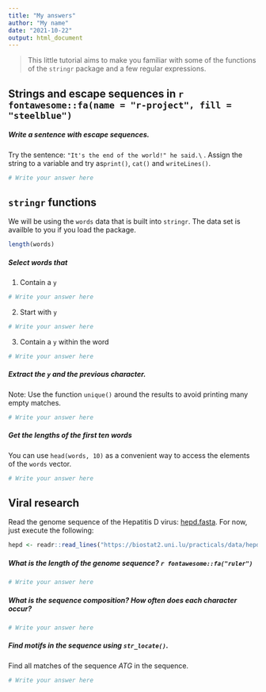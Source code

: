 ```yaml
---
title: "My answers"
author: "My name"
date: "2021-10-22"
output: html_document
---
```





> This little tutorial aims to make you familiar with some of the functions of the `stringr` package and a few regular expressions. 



## Strings and escape sequences  in `r fontawesome::fa(name = "r-project", fill = "steelblue")`

##### Write a sentence with escape sequences.
Try the sentence: `"It's the end of the world!" he said.\` . 
Assign the string to a variable and try as`print()`, `cat()` and `writeLines()`.

```r
# Write your answer here
```


## `stringr` functions 

We will be using the `words` data that is built into `stringr`. 
The data set is availble to you if you load the package.

```r
length(words)
```


##### Select words that

1. Contain a `y`
```r
# Write your answer here
```


2. Start with `y`
```r
# Write your answer here
```



3. Contain a `y` within the word

```r
# Write your answer here
```


##### Extract the `y` and the previous character.

Note: Use the function `unique()` around the results to avoid printing many empty matches.

```r
# Write your answer here
```



##### Get the lengths of the first ten words

You can use `head(words, 10)` as a convenient way to access the elements of the `words` vector.
```r
# Write your answer here
```



## Viral research 

Read the genome sequence of the Hepatitis D virus: [hepd.fasta](https://biostat2.uni.lu/practicals/data/hepd.fasta).
For now, just execute the following:

```r
hepd <- readr::read_lines("https://biostat2.uni.lu/practicals/data/hepd.fasta")
```

##### What is the length of the genome sequence? `r fontawesome::fa("ruler")`

```r
# Write your answer here
```


##### What is the sequence composition? How often does each character occur?

```r
# Write your answer here
```



##### Find motifs in the sequence using `str_locate()`. 

Find all matches of the sequence $ATG$ in the sequence. 

```r
# Write your answer here
```




